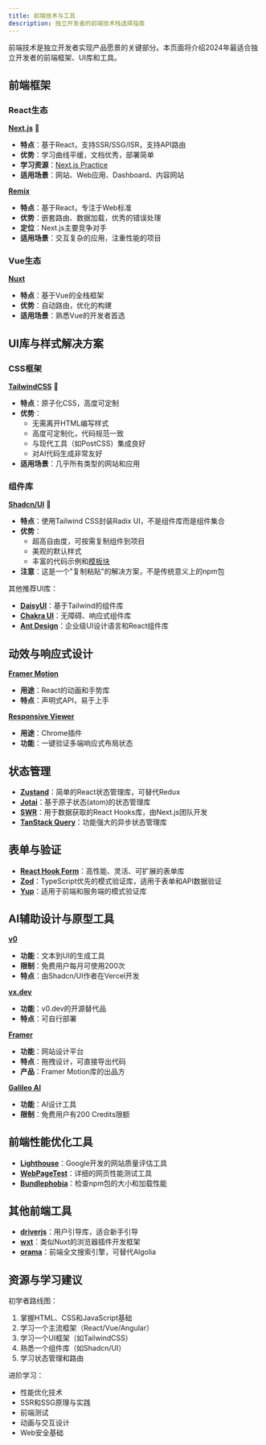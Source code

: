 ```yaml
---
title: 前端技术与工具
description: 独立开发者的前端技术栈选择指南
---
```


前端技术是独立开发者实现产品愿景的关键部分。本页面将介绍2024年最适合独立开发者的前端框架、UI库和工具。

## 前端框架

### React生态

[**Next.js**](https://nextjs.org/) 🌟
- **特点**：基于React，支持SSR/SSG/ISR，支持API路由
- **优势**：学习曲线平缓，文档优秀，部署简单
- **学习资源**：[Next.js Practice](https://nextjs.weijunext.com/)
- **适用场景**：网站、Web应用、Dashboard、内容网站

[**Remix**](https://remix.run/)
- **特点**：基于React，专注于Web标准
- **优势**：嵌套路由、数据加载，优秀的错误处理
- **定位**：Next.js主要竞争对手
- **适用场景**：交互复杂的应用，注重性能的项目

### Vue生态

[**Nuxt**](https://nuxt.com/)
- **特点**：基于Vue的全栈框架
- **优势**：自动路由，优化的构建
- **适用场景**：熟悉Vue的开发者首选

## UI库与样式解决方案

### CSS框架

[**TailwindCSS**](https://tailwindcss.com/) 🌟
- **特点**：原子化CSS，高度可定制
- **优势**：
  - 无需离开HTML编写样式
  - 高度可定制化，代码规范一致
  - 与现代工具（如PostCSS）集成良好
  - 对AI代码生成非常友好
- **适用场景**：几乎所有类型的网站和应用

### 组件库

[**Shadcn/UI**](https://ui.shadcn.com/) 🌟
- **特点**：使用Tailwind CSS封装Radix UI，不是组件库而是组件集合
- **优势**：
  - 超高自由度，可按需复制组件到项目
  - 美观的默认样式
  - 丰富的代码示例和[模板块](https://ui.shadcn.com/blocks)
- **注意**：这是一个"复制粘贴"的解决方案，不是传统意义上的npm包

其他推荐UI库：
- [**DaisyUI**](https://daisyui.com/)：基于Tailwind的组件库
- [**Chakra UI**](https://chakra-ui.com/)：无障碍、响应式组件库
- [**Ant Design**](https://ant.design/)：企业级UI设计语言和React组件库

## 动效与响应式设计

[**Framer Motion**](https://www.framer.com/motion/)
- **用途**：React的动画和手势库
- **特点**：声明式API，易于上手

[**Responsive Viewer**](https://responsiveviewer.org/)
- **用途**：Chrome插件
- **功能**：一键验证多端响应式布局状态

## 状态管理

- [**Zustand**](https://zustand.surge.sh/)：简单的React状态管理库，可替代Redux
- [**Jotai**](https://jotai.org/)：基于原子状态(atom)的状态管理库
- [**SWR**](https://swr.vercel.app/)：用于数据获取的React Hooks库，由Next.js团队开发
- [**TanStack Query**](https://tanstack.com/query/latest)：功能强大的异步状态管理库

## 表单与验证

- [**React Hook Form**](https://react-hook-form.com/)：高性能、灵活、可扩展的表单库
- [**Zod**](https://zod.dev/)：TypeScript优先的模式验证库，适用于表单和API数据验证
- [**Yup**](https://github.com/jquense/yup)：适用于前端和服务端的模式验证库

## AI辅助设计与原型工具

[**v0**](https://v0.dev/)
- **功能**：文本到UI的生成工具
- **限制**：免费用户每月可使用200次
- **特点**：由Shadcn/UI作者在Vercel开发

[**vx.dev**](https://github.com/Yuyz0112/vx.dev/)
- **功能**：v0.dev的开源替代品
- **特点**：可自行部署

[**Framer**](https://framer.com/)
- **功能**：网站设计平台
- **特点**：拖拽设计，可直接导出代码
- **产品**：Framer Motion库的出品方

[**Galileo AI**](https://www.usegalileo.ai/)
- **功能**：AI设计工具
- **限制**：免费用户有200 Credits限额

## 前端性能优化工具

- [**Lighthouse**](https://developer.chrome.com/docs/lighthouse/overview/)：Google开发的网站质量评估工具
- [**WebPageTest**](https://www.webpagetest.org/)：详细的网页性能测试工具
- [**Bundlephobia**](https://bundlephobia.com/)：检查npm包的大小和加载性能

## 其他前端工具

- [**driverjs**](https://driverjs.com/)：用户引导库，适合新手引导
- [**wxt**](https://github.com/wxt-dev/wxt)：类似Nuxt的浏览器插件开发框架
- [**orama**](https://oramasearch.com)：前端全文搜索引擎，可替代Algolia

## 资源与学习建议

初学者路线图：
1. 掌握HTML、CSS和JavaScript基础
2. 学习一个主流框架（React/Vue/Angular）
3. 学习一个UI框架（如TailwindCSS）
4. 熟悉一个组件库（如Shadcn/UI）
5. 学习状态管理和路由

进阶学习：
- 性能优化技术
- SSR和SSG原理与实践
- 前端测试
- 动画与交互设计
- Web安全基础